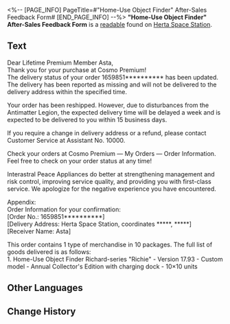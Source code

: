 <%-- [PAGE_INFO]
PageTitle=#"Home-Use Object Finder" After-Sales Feedback Form#
[END_PAGE_INFO] --%>
{{Readable Infobox
|id           = 131
|partIds      = 190277
|title        = 
|image        = Item Electronic Notice.png
|world        = Herta Space Station
|parts        = 1
|author       = <!--to be added-->
|description  = An after-sales feedback form sent from the manufacturer of the Home-Use Object Finder to Asta. It somehow fell into the hands of the wrong person.
|part1        = "Home-Use Object Finder" After-Sales Feedback Form
|source1      = {{cx|Source missing}}
|characters   = Herta
|factions     = Antimatter Legion
}}
'''"Home-Use Object Finder" After-Sales Feedback Form''' is a [[readable]] found on [[Herta Space Station]].
<!--
==Location==
{{Map Embed|<map name>|<marker id>}}
-->
==Text==
Dear Lifetime Premium Member Asta,<br />
Thank you for your purchase at Cosmo Premium!<br />
The delivery status of your order 1659851********** has been updated. The delivery has been reported as missing and will not be delivered to the delivery address within the specified time.

Your order has been reshipped. However, due to disturbances from the Antimatter Legion, the expected delivery time will be delayed a week and is expected to be delivered to you within 15 business days.

If you require a change in delivery address or a refund, please contact Customer Service at Assistant No. 10000.

Check your orders at Cosmo Premium &mdash; My Orders &mdash; Order Information. Feel free to check on your order status at any time!

Interastral Peace Appliances do better at strengthening management and risk control, improving service quality, and providing you with first-class service. We apologize for the negative experience you have encountered.

Appendix:<br />
Order Information for your confirmation:<br />
[Order No.: 1659851**********]<br />
[Delivery Address: Herta Space Station, coordinates *****, *****]<br />
[Receiver Name: Asta]

This order contains 1 type of merchandise in 10 packages. The full list of goods delivered is as follows:<br />
1. Home-Use Object Finder Richard-series "Richie" - Version 17.93 - Custom model - Annual Collector's Edition with charging dock - 10&times;10 units

<!--
==Trivia==
* 
-->
==Other Languages==
{{Other Languages
|en   = "Home-Use Object Finder" After-Sales Feedback Form
|zhs  = 「家用寻物仪」售后回复函
|zht  = 「家用尋物儀」售後回函
|ja   = 「ホーム用探索器」アフターセールスの返信
|ko   = 「가정용 탐지기」 A/S 신청서
|es   = Formulario de comentarios posventa del buscador doméstico de objetos
|fr   = Questionnaire de satisfaction client à propos du détecteur d'objets à usage domestique
|ru   = Форма обратной связи для поисковика объектов для дома
|th   = แบบฟอร์มคำติชมหลังการขาย "อุปกรณ์หาของใช้ในบ้าน"
|vi   = Thư Phản Hồi Sau Khi Bán "Máy Tìm Đồ Gia Dụng"
|de   = „Objektfinder für den Hausgebrauch“ – Feedbackformular nach dem Verkauf
|id   = Formulir Umpan Balik Purna Jual "Home-Use Object Finder"
|pt   = Formulário de Avaliação Pós-Venda do "Localizador de Objetos Doméstico"
}}

==Change History==
{{Change History|1.0}}
